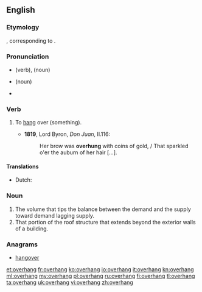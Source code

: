 ==English==
===Etymology===
{{etyl|ang}} {{term|oferhangan}}, corresponding to {{prefix|over|hang}}.

===Pronunciation===
* {{a|UK}} {{IPA|/əʊvəˈhaŋ/}} (verb), {{IPA|/ˈəʊvəhaŋ/}} (noun)
* {{a|US}} {{IPA|/ˈoʊvəɹˌhæŋ/}} (noun)
* {{audio|en-us-overhang.ogg|Audio (US)}}

===Verb===
{{en-verb|overhangs|overhanging|overhung}}

# {{transitive}} To [[hang]] over (something).
#*'''1819''', Lord Byron, ''Don Juan'', II.116:
#*:Her brow was '''overhung''' with coins of gold, / That sparkled o'er the auburn of her hair [...].

====Translations====
{{trans-top|hang over}}
* Dutch: {{t|nl|overhangen}}
{{trans-mid}}
{{trans-bottom}}

===Noun===
{{en-noun}}

# The volume that tips the balance between the demand and the supply toward demand lagging supply.
# That portion of the roof structure that extends beyond the exterior walls of a building.

===Anagrams===
* [[hangover#English|hangover]]

[[et:overhang]]
[[fr:overhang]]
[[ko:overhang]]
[[io:overhang]]
[[it:overhang]]
[[kn:overhang]]
[[ml:overhang]]
[[my:overhang]]
[[pl:overhang]]
[[ru:overhang]]
[[fi:overhang]]
[[tl:overhang]]
[[ta:overhang]]
[[uk:overhang]]
[[vi:overhang]]
[[zh:overhang]]